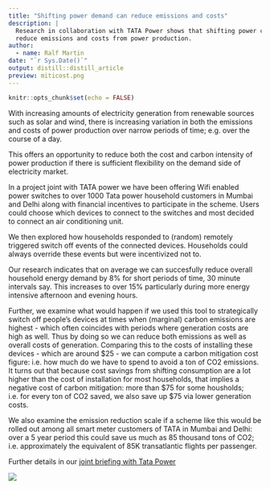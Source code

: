 ```yaml
---
title: "Shifting power demand can reduce emissions and costs"
description: |
  Research in collaboration with TATA Power shows that shifting power consumption over time can
  reduce emissions and costs from power production.
author:
  - name: Ralf Martin
date: "`r Sys.Date()`"
output: distill::distill_article
preview: miticost.png
---
```


```r
knitr::opts_chunk$set(echo = FALSE)
```

With increasing amounts of electricity generation from renewable sources such as solar and wind, there is increasing variation in both the emissions and costs of power production over narrow periods of time; e.g. over the course of a day.

This offers an opportunity to reduce both the cost and carbon intensity of power production if there is sufficient flexibility on the demand side of electricity market.

In a project joint with TATA power we have been offering Wifi enabled power switches to over 1000 Tata power household customers in Mumbai and Delhi along with financial incentives to participate in the scheme. Users could choose which devices to connect to the switches and most decided to connect an air conditioning unit.

We then explored how households responded to (random) remotely triggered switch off events of the connected devices. Households could always override these events but were incentivized not to.

Our research indicates that on average we can succesfully reduce overall household energy demand by 8% for short periods of time, 30 minute intervals say. This increases to over 15% particularly during more energy intensive afternoon and evening hours.

Further, we examine what would happen if we used this tool to strategically switch off people's devices at times when (marginal) carbon emissions are highest - which often coincides with periods where generation costs are high as well. Thus by doing so we can reduce both emissions as well as overall costs of generation. Comparing this to the costs of installing these devices - which are around \$25 - we can compute a carbon mitigation cost figure: i.e. how much do we have to spend to avoid a ton of CO2 emissions. It turns out that because cost savings from shifting consumption are a lot higher than the cost of installation for most households, that implies a negative cost of carbon mitigation: more than \$75 for some housholds; i.e. for every ton of CO2 saved, we also save up $75 via lower generation costs.

We also examine the emission reduction scale if a scheme like this would be rolled out among all smart meter customers of TATA in Mumbai and Delhi: over a 5 year period this could save us much as 85 thousand tons of CO2; i.e. approximately the equivalent of 85K transatlantic flights per passenger.

Further details in our [joint briefing with Tata Power](https://www.imperial.ac.uk/news/256213/towards-net-zero-imperial-collaborates-with/)




![](miticost.png)



